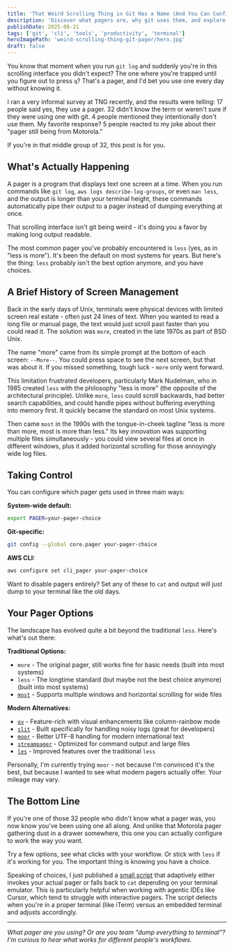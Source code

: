```yaml
---
title: 'That Weird Scrolling Thing in Git Has a Name (And You Can Configure It)'
description: 'Discover what pagers are, why git uses them, and explore modern alternatives to the default less pager for better command-line productivity.'
publishDate: 2025-08-21
tags: ['git', 'cli', 'tools', 'productivity', 'terminal']
heroImagePath: 'weird-scrolling-thing-git-pager/hero.jpg'
draft: false
---
```



<AutoOptimizedImage src={heroImage} alt="Terminal showing git log output in a pager interface" loading="eager" />

You know that moment when you run `git log` and suddenly you're in this scrolling interface you didn't expect? The one where you're trapped until you figure out to press `q`? That's a pager, and I'd bet you use one every day without knowing it.

I ran a very informal survey at TNG recently, and the results were telling: 17 people said yes, they use a pager. 32 didn't know the term or weren't sure if they were using one with git. 4 people mentioned they intentionally don't use them. My favorite response? 5 people reacted to my joke about their "pager still being from Motorola."

If you're in that middle group of 32, this post is for you.

## What's Actually Happening

A pager is a program that displays text one screen at a time. When you run commands like `git log`, `aws logs describe-log-groups`, or even `man less`, and the output is longer than your terminal height, these commands automatically pipe their output to a pager instead of dumping everything at once.

That scrolling interface isn't git being weird - it's doing you a favor by making long output readable.

The most common pager you've probably encountered is `less` (yes, as in "less is more"). It's been the default on most systems for years. But here's the thing: `less` probably isn't the best option anymore, and you have choices.

## A Brief History of Screen Management

Back in the early days of Unix, terminals were physical devices with limited screen real estate - often just 24 lines of text. When you wanted to read a long file or manual page, the text would just scroll past faster than you could read it. The solution was `more`, created in the late 1970s as part of BSD Unix.

The name "more" came from its simple prompt at the bottom of each screen: `--More--`. You could press space to see the next screen, but that was about it. If you missed something, tough luck - `more` only went forward.

This limitation frustrated developers, particularly Mark Nudelman, who in 1985 created `less` with the philosophy "less is more" (the opposite of the architectural principle). Unlike `more`, `less` could scroll backwards, had better search capabilities, and could handle pipes without buffering everything into memory first. It quickly became the standard on most Unix systems.

Then came `most` in the 1990s with the tongue-in-cheek tagline "less is more than more, most is more than less." Its key innovation was supporting multiple files simultaneously - you could view several files at once in different windows, plus it added horizontal scrolling for those annoyingly wide log files.

## Taking Control

You can configure which pager gets used in three main ways:

**System-wide default:**

```bash
export PAGER=your-pager-choice
```

**Git-specific:**

```bash
git config --global core.pager your-pager-choice
```

**AWS CLI:**

```bash
aws configure set cli_pager your-pager-choice
```

Want to disable pagers entirely? Set any of these to `cat` and output will just dump to your terminal like the old days.

## Your Pager Options

The landscape has evolved quite a bit beyond the traditional `less`. Here's what's out there:

**Traditional Options:**

- `more` - The original pager, still works fine for basic needs (built into most systems)
- `less` - The longtime standard (but maybe not the best choice anymore) (built into most systems)
- [`most`](https://jedsoft.org/most/) - Supports multiple windows and horizontal scrolling for wide files

**Modern Alternatives:**

- [`ov`](https://github.com/noborus/ov) - Feature-rich with visual enhancements like column-rainbow mode
- [`slit`](https://github.com/tigrawap/slit) - Built specifically for handling noisy logs (great for developers)
- [`moor`](https://github.com/walles/moor) - Better UTF-8 handling for modern international text
- [`streampager`](https://github.com/markbt/streampager) - Optimized for command output and large files
- [`les`](https://github.com/zorgnax/les) - Improved features over the traditional `less`

Personally, I'm currently trying `moor` - not because I'm convinced it's the best, but because I wanted to see what modern pagers actually offer. Your mileage may vary.

## The Bottom Line

If you're one of those 32 people who didn't know what a pager was, you now know you've been using one all along. And unlike that Motorola pager gathering dust in a drawer somewhere, this one you can actually configure to work the way you want.

Try a few options, see what clicks with your workflow. Or stick with `less` if it's working for you. The important thing is knowing you have a choice.

Speaking of choices, I just published a [small script](https://gist.github.com/lucavb/af7b3d6d47e69ffd53e23be61a0643a3) that adaptively either invokes your actual pager or falls back to `cat` depending on your terminal emulator. This is particularly helpful when working with agentic IDEs like Cursor, which tend to struggle with interactive pagers. The script detects when you're in a proper terminal (like iTerm) versus an embedded terminal and adjusts accordingly.

---

_What pager are you using? Or are you team "dump everything to terminal"? I'm curious to hear what works for different people's workflows._
